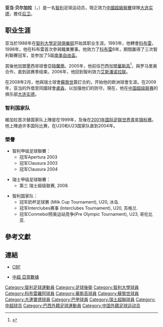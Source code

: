 {{noteta
|T=zh-hans:亚当·贝尔加拉; zh-hant:亞當·維加拉;
|1=zh-hans:贝尔加拉; zh-hant:維加拉;
|2=zh-hans:南美解放者杯;zh-hk:南美自由盃;zh-tw:南美解放者盃;
|3=zh-hans:瓦斯科达伽马;zh-hant:瓦斯科達伽馬;zh-tw:瓦斯科達伽馬;zh-hk:華斯高;zh-mo:華斯高;
|4=zh-hans:卢塞恩;zh-hk:盧塞恩;zh-tw:琉森;
}}
{{Football player infobox| 
| playername         = 亚当
| image              = [[File:AdanVergara.jpg|220px]]
| fullname           = Adan Jonathan Vergara Villagra
| height             = {{Height|m=1.88}}
| nickname           = 亚当
| dateofbirth        = {{Birth date and age|year=1981|month=5|day=9}}
| cityofbirth        = [[伊基克|伊基克]]
| countryofbirth     = {{flagicon|CHL}}[[智利|智利]]
| currentclub        = {{flagicon|CHN}}[[大连实德|大连实德]]
| clubnumber         = 5
| position           = [[後衛_(足球)|后卫]]
| youthyears         = 1988-1998
| youthclubs         = [[智利大學足球俱樂部|智利大学]]<br />[[科布雷羅阿體育俱樂部|科布雷]]
| years = 1998-2004年<br/>2005年<br/>2005年<br/>2006-2007年<br/>2008年<br />2009年<br />2009年
| clubs = [[科布雷羅阿體育俱樂部|科布雷]]<br/>[[亚特兰特足球俱乐部|亞特蘭蒂]]<br/>[[華斯高|華斯高]]<br/>[[艾斯潘諾拉聯合體育俱樂部|艾斯潘诺拉联]]<br/>[[蘇黎世足球俱樂部|蘇黎世]]<br />→[[盧塞恩足球俱樂部|盧森]] (外借 )<br />{{flagicon|CHN}}[[大连实德|大连实德]]
| caps(goals)         =  87(23)<br/>18 (0)<br/>{{0}}8 (1)<br/>43 (4)<br/> 9 (0)<br/> 2 (0)<br /> 14 (0)
| nationalyears       = 1999 - 2004
| nationalteam        = 智利U20、智利U23
| nationalcaps(goals) = 
| pcupdate            = 2008年5月13日
| ntupdate            = 
}}
'''亚当·贝尔加拉'''（{{lang-es|'''Adán Jonathan Vergara Villagra'''}}，{{bd|1981年|5月9日|catidx=Vergara, Adan}}）是一名[[智利|智利]]足球运动员，現正效力[[中國超級聯賽|中國超級聯賽]]球隊[[大连实德|大连实德]]，擔任[[後衛_(足球|后卫]]。

==职业生涯==
亚当於1988年在[[智利大學足球俱樂部|智利大學足球俱樂部]]开始其职业生涯。1993年，他轉會[[科布雷羅阿體育俱樂部|科布雷]]，1998年，他在科布雷首次參與職業賽事。他效力了[[科布雷羅阿體育俱樂部|科布雷]]6年，期間赢得了三次智利聯賽冠军，並参加了5屆[[南美自由盃|南美自由盃]]。 

其後他加盟墨西哥球會[[亚特兰特足球俱乐部|亞特蘭蒂]]。2005年，他前往巴西加盟[[華斯高|華斯高]]<ref>{{Cite web |url=http://sports.eastday.com/s/20090313/u1a4242159.html |title=实德中后卫出身达伽玛 首秀送点染黄恐无缘加盟 2009年3月13日 |accessdate=2009年6月11日 |archive-date=2016年3月5日 |archive-url=https://web.archive.org/web/20160305013717/http://sports.eastday.com/s/20090313/u1a4242159.html |dead-url=no }}</ref>，與罗马里奥合作，直到該赛季结束。2006年，他回到智利效力[[艾斯潘諾拉聯合體育俱樂部|艾斯潘诺拉联]]。 

在2008年2月，他與瑞士球會[[蘇黎世足球俱樂部|蘇黎世]]簽訂合約，开始他的欧洲球會生涯。在2009年，亚当的外借至同國球會[[盧塞恩足球俱樂部|盧森]]，以加强他们的防守。現在，他在[[中国超级联赛|中国超级联赛]]的俱乐部[[大连实德|大连实德]]。

===智利国家队===
維加拉首次替国家队上陣是在1999年，及後在[[2001年国际足联世界青年锦标赛|2001年国际足联世界青年锦标赛]]。他上陣過许多国际比赛，在U20和U23国家队直到2004年。

===榮譽===
*智利甲级足球聯賽：
**冠军Apertura 2003
**冠军Clausura 2003
**冠军Clausura 2004

*瑞士甲级足球聯賽：
**第三 瑞士超级联赛, 2008.

*智利国家队：
**冠军奶杯足球赛 (Milk Cup Tournament), U20, 冰岛.   
**冠军Interclubes赛事 (Interclubes Tournament), U20, 苏格兰.   
**冠军Conmebol预奥运站竞争(Pre Olympic Tournament), U23, 哥伦比亚.  

==參考文獻==
<div class="references-small">
<references />
</div>

== 連結 ==
*{{pt icon}} [https://web.archive.org/web/20090209202406/http://200.159.15.35/registro/registro.aspx?s=175715 CBF]
*{{zh icon}} [http://data.sports.sina.com.cn/csl/players/?league_id=248&team_id=14&shirtnumber=5 中超 亞當數據]{{Wayback|url=http://data.sports.sina.com.cn/csl/players/?league_id=248&team_id=14&shirtnumber=5 |date=20110723042703 }}

{{大連實德}}
{{DEFAULTSORT:Vergara, Adan}}
[[Category:智利足球運動員|Category:智利足球運動員]]
[[Category:足球後衛|Category:足球後衛]]
[[Category:智利大學球員|Category:智利大學球員]]
[[Category:科布雷羅阿球員|Category:科布雷羅阿球員]]
[[Category:華斯高球員|Category:華斯高球員]]
[[Category:蘇黎世球員|Category:蘇黎世球員]]
[[Category:大連實德球員|Category:大連實德球員]]
[[Category:巴甲球員|Category:巴甲球員]]
[[Category:瑞士超聯球員|Category:瑞士超聯球員]]
[[Category:中超球员|Category:中超球员]]
[[Category:巴西外籍足球運動員|Category:巴西外籍足球運動員]]
[[Category:中国外籍足球运动员|Category:中国外籍足球运动员]]